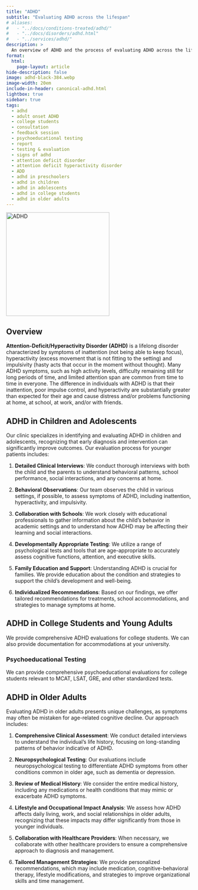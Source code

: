 ```yaml
---
title: "ADHD"
subtitle: "Evaluating ADHD across the lifespan"
# aliases:
#   - "../docs/conditions-treated/adhd/"
#   - "../docs/disorders/adhd.html"
#   - "../services/adhd/"
description: >
  An overview of ADHD and the process of evaluating ADHD across the lifespan, from childhood to adulthood.
format:
  html:
    page-layout: article
hide-description: false
image: adhd-black-384.webp
image-width: 20em
include-in-header: canonical-adhd.html
lightbox: true
sidebar: true
tags:
  - adhd
  - adult onset ADHD
  - college students
  - consultation
  - feedback session
  - psychoeducational testing
  - report
  - testing & evaluation
  - signs of adhd
  - attention deficit disorder
  - attention deficit hyperactivity disorder
  - ADD
  - adhd in preschoolers
  - adhd in children
  - adhd in adolescents
  - adhd in college students
  - adhd in older adults
---
```


![](adhd-black-384.webp "ADHD"){width=20em fig-alt="A brainworkup logo for ADHD."}

## Overview

**Attention-Deficit/Hyperactivity Disorder (ADHD)** is a lifelong disorder characterized by symptoms of inattention (not being able to keep focus), hyperactivity (excess movement that is not fitting to the setting) and impulsivity (hasty acts that occur in the moment without thought). Many ADHD symptoms, such as high activity levels, difficulty remaining still for long periods of time, and limited attention span are common from time to time in everyone. The difference in individuals with ADHD is that their inattention, poor impulse control, and hyperactivity are substantially greater than expected for their age and cause distress and/or problems functioning at home, at school, at work, and/or with friends.

## ADHD in Children and Adolescents

Our clinic specializes in identifying and evaluating ADHD in children and adolescents, recognizing that early diagnosis and intervention can significantly improve outcomes. Our evaluation process for younger patients includes:

1. **Detailed Clinical Interviews**: We conduct thorough interviews with both the child and the parents to understand behavioral patterns, school performance, social interactions, and any concerns at home.

2. **Behavioral Observations**: Our team observes the child in various settings, if possible, to assess symptoms of ADHD, including inattention, hyperactivity, and impulsivity.

3. **Collaboration with Schools**: We work closely with educational professionals to gather information about the child's behavior in academic settings and to understand how ADHD may be affecting their learning and social interactions.

4. **Developmentally Appropriate Testing**: We utilize a range of psychological tests and tools that are age-appropriate to accurately assess cognitive functions, attention, and executive skills.

5. **Family Education and Support**: Understanding ADHD is crucial for families. We provide education about the condition and strategies to support the child's development and well-being.

6. **Individualized Recommendations**: Based on our findings, we offer tailored recommendations for treatments, school accommodations, and strategies to manage symptoms at home.

## ADHD in College Students and Young Adults

We provide comprehensive ADHD evaluations for college students. We can also
provide documentation for accommodations at your university.

### Psychoeducational Testing

We can provide comprehensive psychoeducational evaluations for college students
relevant to MCAT, LSAT, GRE, and other standardized tests.

## ADHD in Older Adults

Evaluating ADHD in older adults presents unique challenges, as symptoms may often be mistaken for age-related cognitive decline. Our approach includes:

1. **Comprehensive Clinical Assessment**: We conduct detailed interviews to understand the individual's life history, focusing on long-standing patterns of behavior indicative of ADHD.

2. **Neuropsychological Testing**: Our evaluations include neuropsychological testing to differentiate ADHD symptoms from other conditions common in older age, such as dementia or depression.

3. **Review of Medical History**: We consider the entire medical history, including any medications or health conditions that may mimic or exacerbate ADHD symptoms.

4. **Lifestyle and Occupational Impact Analysis**: We assess how ADHD affects daily living, work, and social relationships in older adults, recognizing that these impacts may differ significantly from those in younger individuals.

5. **Collaboration with Healthcare Providers**: When necessary, we collaborate with other healthcare providers to ensure a comprehensive approach to diagnosis and management.

6. **Tailored Management Strategies**: We provide personalized recommendations, which may include medication, cognitive-behavioral therapy, lifestyle modifications, and strategies to improve organizational skills and time management.
